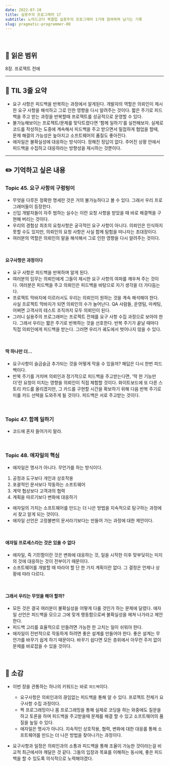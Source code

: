 ```yaml
---
date: 2022-07-10
title: 실용주의 프로그래머 17
subtitle: 노마드코더 북클럽 실용주의 프로그래머 1기에 참여하며 남기는 기록
slug: pragmatic-programmer-08
---
```


<br />

## 📖 읽은 범위

8장. 프로젝트 전에

---

## 📍 TIL 3줄 요약

- 요구 사항은 피드백을 반복하는 과정에서 알게된다. 개발자의 역할은 의뢰인이 제시한 요구 사항을 해석하고 그로 인한 영향을 다시 알려주는 것이다. 짧은 주기로 피드백을 주고 받는 과정을 반복할때 프로젝트를 성공적으로 운영할 수 있다.
- 불가능해보이는 프로젝트/문제를 맞닥트렸다면 '함께 일하기'를 실천해보자. 실제로 코드를 작성하는 도중에 계속해서 피드백을 주고 받으면서 밀접하게 협업을 할때, 문제 해결의 가능성은 높아지고 소프트웨어의 품질도 좋아진다.
- 애자일은 불확실성에 대응하는 방식이다. 정해진 정답이 없다. 주어진 상황 안에서 피드백을 수집하고 대응하라는 방향성을 제시하는 것뿐이다.

---

## ✏️ 기억하고 싶은 내용

### Topic 45. 요구 사항의 구렁텅이

- 무엇을 다루든 정확한 명세란 것은 거의 불가능하다고 볼 수 있다. 그래서 우리 프로그래머들이 등장한다.
- 신입 개발자들이 자주 범하는 실수는 이런 요청 사항을 받았을 때 바로 해결책을 구현해 버리는 것이다.
- 우리의 경험상 최초의 요청사항은 궁극적인 요구 사항이 아니다. 의뢰인은 인식하지 못할 수도 있지만, 의뢰인의 요청 사항은 사실 함께 탐험을 떠나자는 초대장이다.
- 여러분의 역할은 의뢰인의 말을 해석해서 그로 인한 영향을 다시 알려주는 것이다.

<br />

#### 요구사항은 과정이다

- 요구 사항은 피드백을 반복하며 알게 된다.
- 여러분의 임무는 의뢰인에게 그들이 제시한 요구 사항의 여파를 깨우쳐 주는 것이다. 여러분은 피드백을 주고 의뢰인은 피드백을 바탕으로 자기 생각을 더 가다듬는다.
- 프로젝트 막바지에 이르러서도 우리는 의뢰인이 원하는 것을 계속 해석해야 한다. 사실 프로젝트 막바지가 되면 의뢰인의 수가 늘어난다. QA 사람들, 운영팀, 마케팅, 어쩌면 고객사의 테스트 조직까지 모두 의뢰인이 된다.
- 그러니 실용주의 프로그래머는 프로젝트 전체를 요구 사항 수집 과정으로 보아야 한다. 그래서 우리는 짧은 주기로 반복하는 것을 선호한다. 반복 주기가 끝날 때마다 직접 의뢰인에게 피드백을 받는다. 그러면 우리가 궤도에서 벗어나지 않을 수 있다.

<br />

#### 딱 하나만 더...

- 요구사항이 슬금슬금 추가되는 것을 어떻게 막을 수 있을까? 해답은 다시 한번 피드백이다.
- 반복 주기를 거치며 의뢰인과 정기적으로 피드백을 주고받는다면, '딱 한 기능만 더'란 요청이 미치는 영향을 의뢰인이 직접 체험할 것이다. 화이트보드에 또 다른 스토리 카드를 올리겠지만, 그 카드를 구현할 시간을 확보하기 위해 다음 반복 주기로 미룰 카드 선택을 도와주게 될 것이다. 피드백은 서로 주고받는 것이다.

<br />

### Topic 47. 함께 일하기

- 코드에 혼자 들어가지 말라.

<br />

### Topic 48. 애자일의 핵심

- 애자일은 명사가 아니다. 무언가를 하는 방식이다.

1. 공정과 도구보다 개인과 상호작용
2. 포괄적인 문서보다 작동하는 소프트웨어
3. 계약 협상보다 고객과의 협력
4. 계획을 따르기보다 변화에 대응하기

- 애자일의 가치는 소프트웨어를 만드는 더 나은 방법을 지속적으로 탐구하는 과정에서 찾고 알게 되는 것이다.
- 애자일 선언은 고정불변의 문서라기보다는 만들어 가는 과정에 대한 제안이다.

<br />

#### 애자일 프로세스라는 것은 있을 수 없다

- 애자일, 즉 기민함이란 것은 변화에 대응하는 것, 일을 시작한 이후 맞부딪히는 미지의 것에 대응하는 것이 전부이기 때문이다.
- 소프트웨어를 개발할 때 따라야 할 단 한 가지 계획이란 없다. 그 결정은 언제나 상황에 따라 다르다.

<br />

#### 그래서 우리는 무엇을 해야 할까?

- 모든 것은 결국 여러분이 불확실성을 어떻게 다룰 것인가 하는 문제에 달렸다. 애자일 선언은 피드백을 모으고 그에 맞게 행동함으로써 불확실성을 헤쳐 나가라고 제안한다.
- 피드백 고리를 효율적으로 만들려면 가능한 한 고치는 일이 쉬워야 한다.
- 애자일이 전반적으로 작동하게 하려면 좋은 설계를 만들어야 한다. 좋은 설계는 무언가를 바꾸기 쉽게 하기 때문이다. 바꾸기 쉽다면 모든 층위에서 아무런 주저 없이 문제를 바로잡을 수 있을 것이다.

<br />

## 💭 소감

- 이번 장을 관통하는 하나의 키워드는 바로 `피드백`이다.

  - 요구사항은 의뢰인과의 끊임없는 피드백을 통해 알 수 있다. 프로젝트 전체가 요구사항 수집 과정이다.
  - 짝 프로그래밍이나 몸 프로그래밍을 통해 실제로 코딩을 하는 와중에도 질문을 하고 토론을 하며 피드백을 주고받을때 문제를 해결 할 수 있고 소프트웨어의 품질을 높일 수 있다.
  - 애자일은 명사가 아니다. 지속적인 상호작용, 협력, 변화에 대한 대응를 통해 소프트웨어를 만드는 더 나은 방법을 찾아나가는 과정이다.

- 요구사항과 일정은 의뢰인과의 소통과 피드백을 통해 조율이 가능한 것이라는걸 비교적 최근에서야 깨달은 것 같다. 그들의 입장과 목표를 이해하는 동시에, 좋은 피드백을 할 수 있도록 의식적으로 노력해야겠다.
